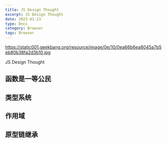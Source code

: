 ```yaml
---
title: JS Design Thought
excerpt: JS Design Thought
date: 2023-01-23
type: Docs
category: Browser
tags: Browser
---
```


https://static001.geekbang.org/resource/image/0e/10/0ea66b6ea8045a7b5eb80b38fa2d3b10.jpg

JS Design Thought

## 函数是一等公民

## 类型系统

## 作用域

## 原型链继承

